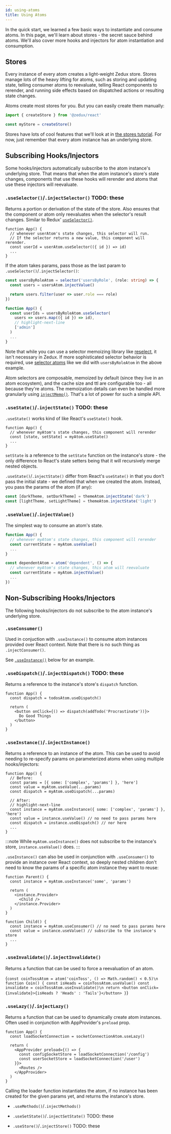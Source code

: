 ```yaml
---
id: using-atoms
title: Using Atoms
---
```



In the quick start, we learned a few basic ways to instantiate and consume atoms. In this page, we'll learn about stores - the secret sauce behind atoms. We'll also cover more hooks and injectors for atom instantiation and consumption.

## Stores

Every instance of every atom creates a light-weight Zedux store. Stores manage lots of the heavy lifting for atoms, such as storing and updating state, telling consumer atoms to reevaluate, telling React components to rerender, and running side effects based on dispatched actions or resulting state changes.

Atoms create most stores for you. But you can easily create them manually:

```ts
import { createStore } from '@zedux/react'

const myStore = createStore()
```

Stores have lots of cool features that we'll look at in [the stores tutorial](stores). For now, just remember that every atom instance has an underlying store.

## Subscribing Hooks/Injectors

Some hooks/injectors automatically subscribe to the atom instance's underlying store. That means that when the atom instance's store's state changes, components that use these hooks will rerender and atoms that use these injectors will reevaluate.

### `.useSelector()`/`.injectSelector()` TODO: these

Returns a portion or derivation of the state of the store. Also ensures that the component or atom only reevaluates when the selector's result changes. Similar to Redux' [`useSelector()`](https://react-redux.js.org/api/hooks#useselector).

```tsx
function App() {
  // whenever userAtom's state changes, this selector will run.
  // If the selector returns a new value, this component will rerender.
  const userId = userAtom.useSelector(({ id }) => id)
  ...
}
```

If the atom takes params, pass those as the last param to `.useSelector()`/`.injectSelector()`:

```ts
const usersByRoleAtom = selector('usersByRole', (role: string) => {
  const users = usersAtom.injectValue()

  return users.filter(user => user.role === role)
})

function App() {
  const userIds = usersByRoleAtom.useSelector(
    users => users.map(({ id }) => id),
    // highlight-next-line
    ['admin']
  )
  ...
}
```

Note that while you can use a selector memoizing library like [reselect](https://github.com/reduxjs/reselect), it isn't necessary in Zedux. If more sophisticated selector behavior is required, use [selector atoms](creating-atoms#selector-atoms) like we did with `usersByRoleAtom` in the above example.

Atom selectors are composable, memoized by default (since they live in an atom ecosystem), and the cache size and ttl are configurable too - all because they're atoms. The memoization details can even be handled more granularly using [`injectMemo()`](TODO:link). That's a lot of power for such a simple API.

### `.useState()`/`.injectState()` TODO: these

`.useState()` works kind of like React's `useState()` hook.

```tsx
function App() {
  // whenever myAtom's state changes, this component will rerender
  const [state, setState] = myAtom.useState()
  ...
}
```

`setState` is a reference to the `setState` function on the instance's store - the only difference to React's state setters being that it will recursively merge nested objects.

`.useState()`/`.injectState()` differ from React's `useState()` in that you don't pass the initial state - we defined that when we created the atom. Instead, you pass the params of the atom (if any):

```ts
const [darkTheme, setDarkTheme] = themeAtom.injectState('dark')
const [lightTheme, setLightTheme] = themeAtom.injectState('light')
```

### `.useValue()`/`.injectValue()`

The simplest way to consume an atom's state.

```ts
function App() {
  // whenever myAtom's state changes, this component will rerender
  const currentState = myAtom.useValue()
  ...
}

const dependentAtom = atom('dependent', () => {
  // whenever myAtom's state changes, this atom will reevaluate
  const currentState = myAtom.injectValue()
  ...
})
```

## Non-Subscribing Hooks/Injectors

The following hooks/injectors do not subscribe to the atom instance's underlying store.

### `.useConsumer()`

Used in conjuction with `.useInstance()` to consume atom instances provided over React context. Note that there is no such thing as `.injectConsumer()`.

See [`.useInstance()`](#useinstanceinjectinstance) below for an example.

### `.useDispatch()`/`.injectDispatch()` TODO: these

Returns a reference to the instance's store's `dispatch` function.

```tsx
function App() {
  const dispatch = todosAtom.useDispatch()
  
  return (
    <button onClick={() => dispatch(addTodo('Procrastinate'))}>
      Do Good Things
    </button>
  )
}
```

### `.useInstance()`/`.injectInstance()`

Returns a reference to an instance of the atom. This can be used to avoid needing to re-specify params on parameterized atoms when using multiple hooks/injectors:

```tsx
function App() {
  // Before:
  const params = [{ some: ['complex', 'params'] }, 'here']
  const value = myAtom.useValue(...params)
  const dispatch = myAtom.useDispatch(...params)

  // After:
  // highlight-next-line
  const instance = myAtom.useInstance({ some: ['complex', 'params'] }, 'here')
  const value = instance.useValue() // no need to pass params here
  const dispatch = instance.useDispatch() // nor here
  ...
}
```

:::note
While `myAtom.useInstance()` does not subscribe to the instance's store, `instance.useValue()` does.
:::

`.useInstance()` can also be used in conjunction with `.useConsumer()` to provide an instance over React context, so deeply nested children don't need to know the params of a specific atom instance they want to reuse:

```tsx
function Parent() {
  const instance = myAtom.useInstance('some', 'params')

  return (
    <instance.Provider>
      <Child />
    </instance.Provider>
  )
}

function Child() {
  const instance = myAtom.useConsumer() // no need to pass params here
  const value = instance.useValue() // subscribe to the instance's store
  ...
}
```

### `.useInvalidate()`/`.injectInvalidate()`

Returns a function that can be used to force a reevaluation of an atom.

<LiveEditor resultVar="Coin">{`
const coinTossAtom = atom('coinToss', () => Math.random() < 0.5)\n
function Coin() {
  const isHeads = coinTossAtom.useValue()
  const invalidate = coinTossAtom.useInvalidate()\n
  return <button onClick={invalidate}>{isHeads ? 'Heads' : 'Tails'}</button>
}
`}</LiveEditor>

### `.useLazy()`/`.injectLazy()`

Returns a function that can be used to dynamically create atom instances. Often used in conjunction with AppProvider's `preload` prop.

```tsx
function App() {
  const loadSocketConnection = socketConnectionAtom.useLazy()

  return (
    <AppProvider preload={() => {
      const configSocketStore = loadSocketConnection('/config')
      const userSocketStore = loadSocketConnection('/user')
    }}>
      <Routes />
    </AppProvider>
  )
}
```

Calling the loader function instantiates the atom, if no instance has been created for the given params yet, and returns the instance's store.

- `.useMethods()`/`.injectMethods()`



- `.useSetState()`/`.injectSetState()` TODO: these
- `.useStore()`/`.injectStore()` TODO: these

